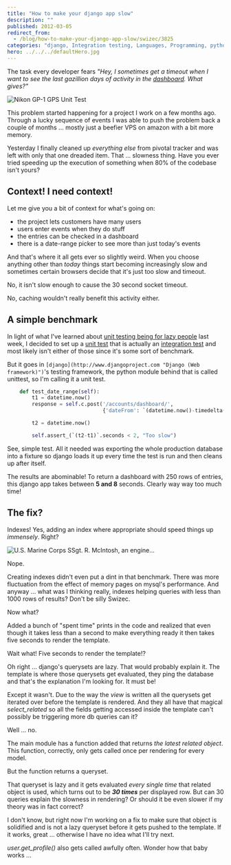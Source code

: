 ```yaml
---
title: "How to make your django app slow"
description: ""
published: 2012-03-05
redirect_from:
  - /blog/how-to-make-your-django-app-slow/swizec/3825
categories: "django, Integration testing, Languages, Programming, python, TestUnit, Uncategorized"
hero: ../../../defaultHero.jpg
---
```


The task every developer fears _"Hey, I sometimes get a timeout when I want to see the last gazillion days of activity in the [dashboard](http://en.wikipedia.org/wiki/Dashboard "Dashboard"). What gives?"_

![Nikon GP-1 GPS Unit Test](https://swizec.com/wp-content/uploads/2012/03/3188032449_1e8783552a_m5.jpg)

This problem started happening for a project I work on a few months ago. Through a lucky sequence of events I was able to push the problem back a couple of months ... mostly just a beefier VPS on amazon with a bit more memory.

Yesterday I finally cleaned up _everything_ _else_ from pivotal tracker and was left with only that one dreaded item. That ... slowness thing. Have you ever tried speeding up the execution of something when 80% of the codebase isn't yours?

## Context! I need context!

Let me give you a bit of context for what's going on:

- the project lets customers have many users
- users enter events when they do stuff
- the entries can be checked in a dashboard
- there is a date-range picker to see more than just today's events

And that's where it all gets ever so slightly weird. When you choose anything other than _today_ things start becoming increasingly slow and sometimes certain browsers decide that it's just too slow and timeout.

No, it isn't slow enough to cause the 30 second socket timeout.

No, caching wouldn't really benefit this activity either.

## A simple benchmark

In light of what I've learned about [unit testing being for lazy people](https://swizec.com/blog/unit-testing-is-for-lazy-people/ "Unit testing is for lazy people") last week, I decided to set up a [unit test](http://en.wikipedia.org/wiki/Unit_testing "Unit testing") that is actually an [integration test](http://en.wikipedia.org/wiki/Integration_testing "Integration testing") and most likely isn't either of those since it's some sort of benchmark.

But it goes in `[django](http://www.djangoproject.com "Django (Web framework)")`'s testing framework, the python module behind that is called unittest, so I'm calling it a unit test.

```python
    def test_date_range(self):
        t1 = datetime.now()
        response = self.c.post('/accounts/dashboard/',
                               {'dateFrom': `(datetime.now()-timedelta(days=356)).strftime("%m/%d/%Y")`})

        t2 = datetime.now()

        self.assert_(`(t2-t1)`.seconds < 2, "Too slow")
```

See, simple test. All it needed was exporting the whole production database into a fixture so django loads it up every time the test is run and then cleans up after itself.

The results are abominable! To return a dashboard with 250 rows of entries, this django app takes between **5 and 8** seconds. Clearly way way too much time!

## The fix?

Indexes! Yes, adding an index where appropriate should speed things up _immensely_. Right?

![U.S. Marine Corps SSgt. R. McIntosh, an engine...](https://swizec.com/wp-content/uploads/2012/03/300px-Allison_T56_mobile_test_unit_MCAS_Futenma_19823.jpeg)

Nope.

Creating indexes didn't even put a dint in that benchmark. There was more fluctuation from the effect of memory pages on mysql's performance. And anyway ... what was I thinking really, indexes helping queries with less than 1000 rows of results? Don't be silly Swizec.

Now what?

Added a bunch of "spent time" prints in the code and realized that even though it takes less than a second to make everything ready it then takes five seconds to render the template.

Wait what! Five seconds to render the template!?

Oh right ... django's querysets are lazy. That would probably explain it. The template is where those querysets get evaluated, they ping the database and that's the explanation I'm looking for. It must be!

Except it wasn't. Due to the way the _view_ is written all the querysets get iterated over before the template is rendered. And they all have that magical _select_related_ so all the fields getting accessed inside the template can't possibly be triggering more db queries can it?

Well ... no.

The main module has a function added that returns _the latest related object_. This function, correctly, only gets called once per rendering for every model.

But the function returns a queryset.

That queryset is lazy and it gets evaluated _every single time_ that related object is used, which turns out to be _**30 times**_ per displayed row. But can 30 queries explain the slowness in rendering? Or should it be even slower if my theory was in fact correct?

I don't know, but right now I'm working on a fix to make sure that object is solidified and is not a lazy queryset before it gets pushed to the template. If it works, great ... otherwise I have no idea what I'll try next.

_user.get_profile()_ also gets called awfully often. Wonder how that baby works ...